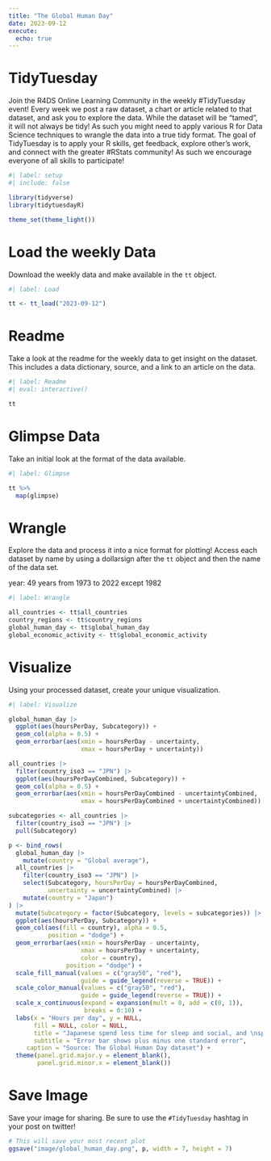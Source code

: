 ```yaml
---
title: "The Global Human Day"
date: 2023-09-12
execute: 
  echo: true
---
```


# TidyTuesday

Join the R4DS Online Learning Community in the weekly #TidyTuesday event!
Every week we post a raw dataset, a chart or article related to that dataset, and ask you to explore the data.
While the dataset will be “tamed”, it will not always be tidy! As such you might need to apply various R for Data Science techniques to wrangle the data into a true tidy format.
The goal of TidyTuesday is to apply your R skills, get feedback, explore other’s work, and connect with the greater #RStats community!
As such we encourage everyone of all skills to participate!

```r
#| label: setup
#| include: false

library(tidyverse)
library(tidytuesdayR)

theme_set(theme_light())
```

# Load the weekly Data

Download the weekly data and make available in the `tt` object.

```r
#| label: Load

tt <- tt_load("2023-09-12")
```

# Readme

Take a look at the readme for the weekly data to get insight on the dataset.
This includes a data dictionary, source, and a link to an article on the data.

```r
#| label: Readme
#| eval: interactive()

tt

```

# Glimpse Data

Take an initial look at the format of the data available.

```r
#| label: Glimpse

tt %>% 
  map(glimpse)

```

# Wrangle

Explore the data and process it into a nice format for plotting! Access each dataset by name by using a dollarsign after the `tt` object and then the name of the data set.

year: 49 years from 1973 to 2022 except 1982

```r
#| label: Wrangle

all_countries <- tt$all_countries
country_regions <- tt$country_regions
global_human_day <- tt$global_human_day
global_economic_activity <- tt$global_economic_activity
```

# Visualize

Using your processed dataset, create your unique visualization.

```r
#| label: Visualize

global_human_day |> 
  ggplot(aes(hoursPerDay, Subcategory)) +
  geom_col(alpha = 0.5) +
  geom_errorbar(aes(xmin = hoursPerDay - uncertainty,
                    xmax = hoursPerDay + uncertainty))
```

```r
all_countries |> 
  filter(country_iso3 == "JPN") |> 
  ggplot(aes(hoursPerDayCombined, Subcategory)) +
  geom_col(alpha = 0.5) +
  geom_errorbar(aes(xmin = hoursPerDayCombined - uncertaintyCombined,
                    xmax = hoursPerDayCombined + uncertaintyCombined))

subcategories <- all_countries |> 
  filter(country_iso3 == "JPN") |> 
  pull(Subcategory)
```

```r
p <- bind_rows(
  global_human_day |> 
    mutate(country = "Global average"),
  all_countries |> 
    filter(country_iso3 == "JPN") |> 
    select(Subcategory, hoursPerDay = hoursPerDayCombined,
           uncertainty = uncertaintyCombined) |> 
    mutate(country = "Japan")
) |> 
  mutate(Subcategory = factor(Subcategory, levels = subcategories)) |> 
  ggplot(aes(hoursPerDay, Subcategory)) +
  geom_col(aes(fill = country), alpha = 0.5,
           position = "dodge") +
  geom_errorbar(aes(xmin = hoursPerDay - uncertainty,
                    xmax = hoursPerDay + uncertainty,
                    color = country),
                position = "dodge") +
  scale_fill_manual(values = c("gray50", "red"),
                    guide = guide_legend(reverse = TRUE)) +
  scale_color_manual(values = c("gray50", "red"),
                    guide = guide_legend(reverse = TRUE)) +
  scale_x_continuous(expand = expansion(mult = 0, add = c(0, 1)),
                     breaks = 0:10) +
  labs(x = "Hours per day", y = NULL,
       fill = NULL, color = NULL,
       title = "Japanese spend less time for sleep and social, and \nspend more time for passive than global average",
       subtitle = "Error bar shows plus minus one standard error",
     caption = "Source: The Global Human Day dataset") +
  theme(panel.grid.major.y = element_blank(),
        panel.grid.minor.x = element_blank())

```

# Save Image

Save your image for sharing. Be sure to use the `#TidyTuesday` hashtag in your post on twitter! 

```r

# This will save your most recent plot
ggsave("image/global_human_day.png", p, width = 7, height = 7)

```

